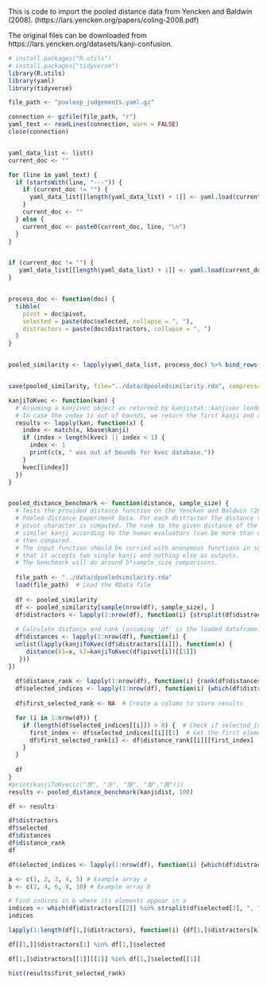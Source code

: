 This is code to import the pooled distance data from Yencken and Baldwin (2008). (https://lars.yencken.org/papers/coling-2008.pdf)

The original files can be downloaded from https://lars.yencken.org/datasets/kanji-confusion.

```r
# install.packages("R.utils")
# install.packages("tidyverse")
library(R.utils)
library(yaml)
library(tidyverse)

file_path <- "poolexp_judgements.yaml.gz"

connection <- gzfile(file_path, "r")
yaml_text <- readLines(connection, warn = FALSE) 
close(connection) 


yaml_data_list <- list() 
current_doc <- ""

for (line in yaml_text) {
  if (startsWith(line, "---")) {
    if (current_doc != "") {
      yaml_data_list[[length(yaml_data_list) + 1]] <- yaml.load(current_doc)
    }
    current_doc <- ""
  } else {
    current_doc <- paste0(current_doc, line, "\n")
  }
}


if (current_doc != "") {
   yaml_data_list[[length(yaml_data_list) + 1]] <- yaml.load(current_doc)
}


process_doc <- function(doc) {
  tibble(
    pivot = doc$pivot,
    selected = paste(doc$selected, collapse = ", "),
    distractors = paste(doc$distractors, collapse = ", ")
  )
}


pooled_similarity <- lapply(yaml_data_list, process_doc) %>% bind_rows()


save(pooled_similarity, file="../data/dpooledsimilarity.rda", compress="xz")   
```


```r
kanjiToKvec <- function(kan) {
  # Assuming a kanjivec object as returned by kanjistat::kanjivec loaded as kvec, get a kanjivec object from the string.
  # In case the index is out of bounds, we return the first kanji and alert.
  results <- lapply(kan, function(x) {
    index <- match(x, kbase$kanji)
    if (index > length(kvec) || index < 1) {
      index <- 1
      print(c(x, " was out of bounds for kvec database."))
    }
    kvec[[index]] 
  })
}


pooled_distance_benchmark <- function(distance, sample_size) {
  # Tests the provided distance function on the Yencken and Baldwin (2008)
  # Pooled distance Experiment Data. For each distractor the distance to the
  # pivot character is computed. The rank to the given distance of the most 
  # similar kanji according to the human evaluators (can be more than one) is
  # then compared.
  # The input function should be curried with anonymous functions in such a way
  # that it accepts two single kanji and nothing else as outputs.
  # The benchmark will do around 5*sample_size comparisons.
  
  file_path <- "../data/dpooledsimilarity.rda"
  load(file_path)  # Load the RData file
  
  df <- pooled_similarity
  df <- pooled_similarity[sample(nrow(df), sample_size), ]
  df$distractors <- lapply(1:nrow(df), function(i) {strsplit(df$distractors[i], ", ")[[1]]})
  
  # Calculate distance and rank (assuming 'df' is the loaded dataframe)
  df$distances <- lapply(1:nrow(df), function(i) {
  unlist(lapply(kanjiToKvec(df$distractors[[i]]), function(x) {
     distance(k1=x, k2=kanjiToKvec(df$pivot[i])[[1]])  
   }))
})
  
  df$distance_rank <- lapply(1:nrow(df), function(i) {rank(df$distances[[i]], ties.method = "max")})
  df$selected_indices <- lapply(1:nrow(df), function(i) {which(df$distractors[[i]] %in% strsplit(df$selected[i], ", ")[[1]])})
  
  df$first_selected_rank <- NA  # Create a column to store results

  for (i in 1:nrow(df)) {
    if (length(df$selected_indices[[i]]) > 0) {  # Check if selected_indices is not empty
      first_index <- df$selected_indices[[i]][1]  # Get the first element
      df$first_selected_rank[i] <- df$distance_rank[[i]][first_index] 
    } 
  }
  
  df
}
#print(kanjiToKvec(c("放", "方", "施", "旋","族")))
results <- pooled_distance_benchmark(kanjidist, 100)

df <- results

df$distractors
df$selected
df$distances
df$distance_rank
df
```
```r
df$selected_indices <- lapply(1:nrow(df), function(i) {which(df$distractors[[i]] %in% strsplit(df$selected[i], ", ")[[1]])})

a <- c(1, 2, 3, 4, 5) # Example array a
b <- c(2, 4, 6, 8, 10) # Example array b

# Find indices in b where its elements appear in a
indices <- which(df$distractors[[2]] %in% strsplit(df$selected[2], ", ")[[1]])
indices
```


```r
lapply(1:length(df[1,]$distractors), function(i) {df[1,]$distractors[k] %in% df[1,]$selected})

df[[1,]]$distractors[1] %in% df[1,]$selected

df[1,]$distractors[[1]][[1]] %in% df[1,]$selected[[1]]
```


```r
hist(results$first_selected_rank)
```

